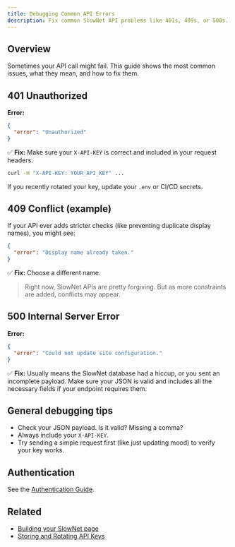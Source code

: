 ```yaml
---
title: Debugging Common API Errors
description: Fix common SlowNet API problems like 401s, 409s, or 500s.
---
```


## Overview

Sometimes your API call might fail. This guide shows the most common issues, what they mean, and how to fix them.

## 401 Unauthorized

**Error:**

```json
{
  "error": "Unauthorized"
}
```

✅ **Fix:** Make sure your `X-API-KEY` is correct and included in your request headers.

```bash
curl -H "X-API-KEY: YOUR_API_KEY" ...
```

If you recently rotated your key, update your `.env` or CI/CD secrets.

## 409 Conflict (example)

If your API ever adds stricter checks (like preventing duplicate display names), you might see:

```json
{
  "error": "Display name already taken."
}
```

✅ **Fix:** Choose a different name.

> Right now, SlowNet APIs are pretty forgiving. But as more constraints are added, conflicts may appear.

## 500 Internal Server Error

**Error:**

```json
{
  "error": "Could not update site configuration."
}
```

✅ **Fix:** Usually means the SlowNet database had a hiccup, or you sent an incomplete payload. Make sure your JSON is valid and includes all the necessary fields if your endpoint requires them.

## General debugging tips

- Check your JSON payload. Is it valid? Missing a comma?
- Always include your `X-API-KEY`.
- Try sending a simple request first (like just updating mood) to verify your key works.

## Authentication

See the [Authentication Guide](../../authentication).

## Related

- [Building your SlowNet page](../building-your-slownet-page)
- [Storing and Rotating API Keys](../storing-and-rotating-api-keys)
